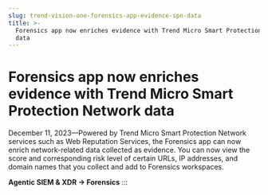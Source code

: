```yaml
---
slug: trend-vision-one-forensics-app-evidence-spn-data
title: >-
  Forensics app now enriches evidence with Trend Micro Smart Protection Network
  data
---
```

# Forensics app now enriches evidence with Trend Micro Smart Protection Network data

December 11, 2023—Powered by Trend Micro Smart Protection Network services such as Web Reputation Services, the Forensics app can now enrich network-related data collected as evidence. You can now view the score and corresponding risk level of certain URLs, IP addresses, and domain names that you collect and add to Forensics workspaces.

**Agentic SIEM & XDR → Forensics**
:::
